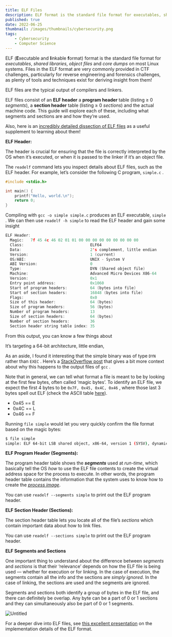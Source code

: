```yaml
---
title: ELF Files
description: ELF format is the standard file format for executables, shared libraries, object files and core dumps on most Linux systems.
published: true
date: 2022-06-25
thumbnail: /images/thumbnails/cybersecurity.png
tags:
    - Cybersecurity
    - Computer Science
---
```


ELF (**E**xecutable and **l**inkable **f**ormat) format is the standard file format for *executables*, *shared libraries*, *object files* and *core dumps* on most Linux systems. Files in the ELF format are very commonly provided in CTF challenges, particularly for reverse engineering and forensics challenges, as plenty of tools and techniques exist for deriving insight from them!

ELF files are the typical output of compilers and linkers.

ELF files consist of an **ELF header** a **program header** table (listing ≥ 0 *segments*), a **section header** table (listing ≥ 0 *sections*) and the actual machine code. This guide will explore each of these, including what segments and sections are and how they’re used.

Also, here is an [incredibly detailed dissection of ELF files](https://upload.wikimedia.org/wikipedia/commons/thumb/e/e4/ELF_Executable_and_Linkable_Format_diagram_by_Ange_Albertini.png/1920px-ELF_Executable_and_Linkable_Format_diagram_by_Ange_Albertini.png) as a useful supplement to learning about them!

**ELF Header:**

The header is crucial for ensuring that the file is correctly interpreted by the OS when it’s executed, or when it is passed to the linker if it’s an object file.

The `readelf` command lets you inspect details about ELF files, such as the ELF header. For example, let’s consider the following C program, `simple.c` .

```c
#include <stdio.h>

int main() {
    printf("Hello, world.\n");
    return 0;
}
```

Compiling with `gcc -o simple simple.c` produces an ELF executable, `simple` . We can then use `readelf -h simple` to read the ELF header and gain some insight 

```c
ELF Header:
  Magic:   7f 45 4c 46 02 01 01 00 00 00 00 00 00 00 00 00 
  Class:                             ELF64
  Data:                              2's complement, little endian
  Version:                           1 (current)
  OS/ABI:                            UNIX - System V
  ABI Version:                       0
  Type:                              DYN (Shared object file)
  Machine:                           Advanced Micro Devices X86-64
  Version:                           0x1
  Entry point address:               0x1060
  Start of program headers:          64 (bytes into file)
  Start of section headers:          16848 (bytes into file)
  Flags:                             0x0
  Size of this header:               64 (bytes)
  Size of program headers:           56 (bytes)
  Number of program headers:         13
  Size of section headers:           64 (bytes)
  Number of section headers:         36
  Section header string table index: 35
```

From this output, you can know a few things about 

It’s targeting a 64-bit architecture, little endian, 

As an aside, I found it interesting that the simple binary was of type `DYN` rather than `EXEC` . Here’s a [StackOverflow post](https://stackoverflow.com/questions/34519521/why-does-gcc-create-a-shared-object-instead-of-an-executable-binary-according-to) that gives a bit more context about why this happens to the output files of `gcc` .

Note that in general, we can tell what format a file is meant to be by looking at the first few bytes, often called ‘magic bytes’. To identify an ELF file, we expect the first 4 bytes to be `0x7F, 0x45, 0x4C, 0x46` , where those last 3 bytes spell out ELF (check the ASCII table [here](https://www.rapidtables.com/code/text/ascii-table.html)).

* 0x45 == E
* 0x4C == L
* 0x46 == F

Running `file simple` would let you very quickly confirm the file format based on the magic bytes:

```bash
$ file simple
simple: ELF 64-bit LSB shared object, x86-64, version 1 (SYSV), dynamically linked, interpreter /lib64/ld-linux-x86-64.so.2, BuildID[sha1]=d9da8c1d5941118dd1869a0d32eb8a0ad01865d2, for GNU/Linux 3.2.0, with debug_info, not stripped
```

**ELF Program Header (Segments):**

The program header table shows the ***segments*** used at *run-time*, which basically tell the OS *how* to use the ELF file contents to create the virtual address space for the process to execute. In other words, the program header table contains the information that the system uses to know how to create the [*process image*](https://stackoverflow.com/questions/41865240/whats-the-difference-between-a-process-and-a-process-image).

You can use `readelf --segments simple` to print out the ELF program header.

**ELF Section Header (Sections):**

The section header table lets you locate all of the file’s *sections* which contain important data about how to link files.

You can use `readelf --sections simple` to print out the ELF program header.

**ELF Segments and Sections**

One important thing to understand about the difference between *segments* and *sections* is that their ‘relevance’ depends on how the ELF file is being used — whether for execution or for linking. In the case of execution, the segments contain all the info and the sections are *simply ignored*. In the case of linking, the sections are used and the segments are ignored. 

Segments and sections both identify a group of bytes in the ELF file, and there can definitely be overlap. Any byte can be a part of 0 or 1 sections and they can simultaneously also be part of 0 or 1 segments.

![Untitled](https://s3.us-west-2.amazonaws.com/secure.notion-static.com/7ff40e6b-8bb8-4b65-a1ae-aaea1005667b/Untitled.png?X-Amz-Algorithm=AWS4-HMAC-SHA256&X-Amz-Content-Sha256=UNSIGNED-PAYLOAD&X-Amz-Credential=AKIAT73L2G45EIPT3X45%2F20220410%2Fus-west-2%2Fs3%2Faws4_request&X-Amz-Date=20220410T012656Z&X-Amz-Expires=86400&X-Amz-Signature=9e1adb961abb360dff1368ef52c8fd4bb1f7e30c7f7bf3735b7a1338078745eb&X-Amz-SignedHeaders=host&response-content-disposition=filename%20%3D%22Untitled.png%22&x-id=GetObject)

For a deeper dive into ELF files, see [this excellent presentation](https://www.youtube.com/watch?v=nC1U1LJQL8o&ab_channel=stacksmashing) on the implementation details of the ELF format.
